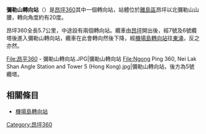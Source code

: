 {{NoteTA
|1=月台}}
{{Pathnav|港鐵|昂坪360}}
{{Infobox station
|name = 彌勒山轉向站
|eng_name = Nei Lak Shan Angle Station
|livery = #FFFFFF
|namecolour = #274060
|linecolour = {{昂坪360顏色}}
|image = File:Nei Lak Shan Angle Station 211219.jpg
|caption = 彌勒山轉向站（2021年12月）
|borough = {{HKG}}[[新界|新界]][[離島區|離島區]]
|address = [[大嶼山|大嶼山]]昂坪以北彌勒山山腰
|coordinates = {{coord|22.26922|N|113.90807|E|display=it|type:railwaystation}}
|elevation = 570m
|operator = [[香港鐵路有限公司|香港鐵路有限公司]]
|lines = {{港鐵路線標誌|NP360|S}}
|distance = 
|platform = 2個，只限職員使用
|tracks = 2條
|connections = 
|structure = 地面結構
|hall = 
|depth = 
|levels = 
|interchange = 
|exit=
|lift=
|escalator=
|shop=
|architect = 
|architectural_style = 
|colour = 
|status = 不對外開放
|code = 
|built = 
|opened = 2006年9月18日
|opening = 
|closed = 
|rebuilt = 
|former = 
|passengers = 
|first = 
|last = 
|adjacent = 
|other_services = 
|route_map = 
}}
'''彌勒山轉向站'''（{{lang-en|Nei Lak Shan Angle station}}）是[[昂坪360|昂坪360]]其中一個轉向站，站體位於[[離島區|離島區]]昂坪以北彌勒山山腰，轉向角度約有20度。

昂坪360全長5.7公里，中途設有兩個轉向站。纜車由[[昂坪站|昂坪]]開出後，經7號及6號纜塔後進入彌勒山轉向站，纜車在此會轉向然後下降，經[[機場島轉向站|機場島轉向站]]往[[東涌站_(昂坪360)|東涌]]，反之亦然。
<gallery>
File:昂平360 - 彌勒山轉向站.JPG|彌勒山轉向站
File:Ngong Ping 360, Nei Lak Shan Angle Station and Tower 5 (Hong Kong).jpg|彌勒山轉向站，後方為5號纜塔。
</gallery>

==相關條目==
*[[機場島轉向站|機場島轉向站]]
{{昂坪360}}

[[Category:昂坪360|Category:昂坪360]]